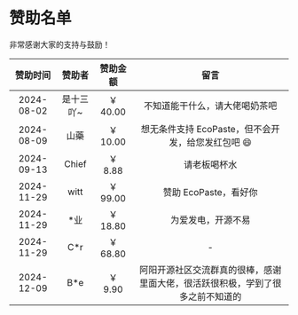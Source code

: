 # 赞助名单

非常感谢大家的支持与鼓励！

<div className="sponsor-list">

|  赞助时间  |  赞助者   | 赞助金额 |                                      留言                                      |
| :--------: | :-------: | :------: | :----------------------------------------------------------------------------: |
| 2024-08-02 | 是十三吖~ | ￥ 40.00 |                         不知道能干什么，请大佬喝奶茶吧                         |
| 2024-08-09 |   山藥    | ￥ 10.00 |               想无条件支持 EcoPaste，但不会开发，给您发红包吧 😄               |
| 2024-09-13 |   Chief   | ￥ 8.88  |                                  请老板喝杯水                                  |
| 2024-11-29 |   witt    | ￥ 99.00 |                             赞助 EcoPaste，看好你                              |
| 2024-11-29 |   \*业    | ￥ 18.80 |                               为爱发电，开源不易                               |
| 2024-11-29 |   C\*r    | ￥ 68.80 |                                       -                                        |
| 2024-12-09 |   B\*e    | ￥ 9.90  | 阿阳开源社区交流群真的很棒，感谢里面大佬，很活跃很积极，学到了很多之前不知道的 |

</div>
